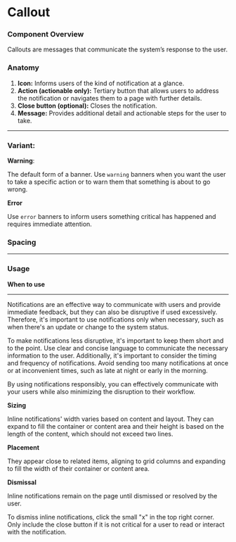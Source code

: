 

<Meta of={CalloutStories} />

# Callout


### Component Overview

Callouts are messages that communicate the system’s response to the user.

### Anatomy

1. **Icon:** Informs users of the kind of notification at a glance.
2. **Action (actionable only):** Tertiary button that allows users to address the notification or navigates them to a page with further details.
3. **Close button (optional):** Closes the notification.
4. **Message:** Provides additional detail and actionable steps for the user to take.

---

### **Variant:**

**Warning**:

The default form of a banner. Use `warning` banners when you want the user to take a specific action or to warn them that something is about to go wrong.

**Error**

Use `error` banners to inform users something critical has happened and requires immediate attention.

### **Spacing**

---

### Usage

****When to use****

****

Notifications are an effective way to communicate with users and provide immediate feedback, but they can also be disruptive if used excessively. Therefore, it's important to use notifications only when necessary, such as when there's an update or change to the system status.

To make notifications less disruptive, it's important to keep them short and to the point. Use clear and concise language to communicate the necessary information to the user. Additionally, it's important to consider the timing and frequency of notifications. Avoid sending too many notifications at once or at inconvenient times, such as late at night or early in the morning.

By using notifications responsibly, you can effectively communicate with your users while also minimizing the disruption to their workflow.

**Sizing**

Inline notifications' width varies based on content and layout. They can expand to fill the container or content area and their height is based on the length of the content, which should not exceed two lines.

**Placement**

They appear close to related items, aligning to grid columns and expanding to fill the width of their container or content area.

**Dismissal**

Inline notifications remain on the page until dismissed or resolved by the user.

To dismiss inline notifications, click the small "x" in the top right corner. Only include the close button if it is not critical for a user to read or interact with the notification.
